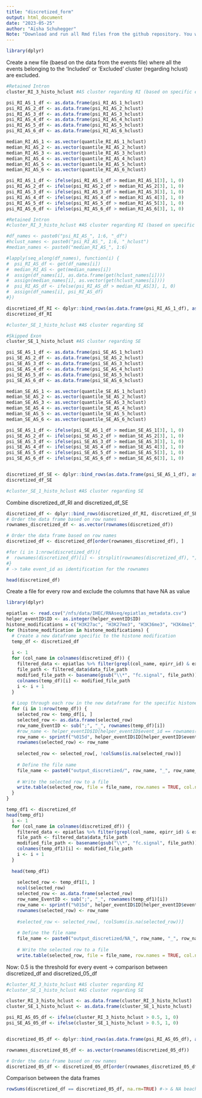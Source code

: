 ```yaml
---
title: "discretized_form"
output: html_document
date: "2023-05-25"
author: "Aïsha Schuhegger" 
Note: "Download and run all Rmd files from the github repository. You will need the ermerging results." 
---
```


```r
library(dplyr)
```


Create a new file (baesd on the data from the events file) where all the events belonging to the 'Included' or 'Excluded' cluster (regarding hclust) are excluded. 

```r
#Retained Intron 
cluster_RI_3_histo_hclust #AS cluster regarding RI (based on specific events from the events.csv file)

psi_RI_AS_1_df <- as.data.frame(psi_RI_AS_1_hclust)
psi_RI_AS_2_df <- as.data.frame(psi_RI_AS_2_hclust)
psi_RI_AS_3_df <- as.data.frame(psi_RI_AS_3_hclust)
psi_RI_AS_4_df <- as.data.frame(psi_RI_AS_4_hclust)
psi_RI_AS_5_df <- as.data.frame(psi_RI_AS_5_hclust)
psi_RI_AS_6_df <- as.data.frame(psi_RI_AS_6_hclust)

median_RI_AS_1 <- as.vector(quantile_RI_AS_1_hclust)
median_RI_AS_2 <- as.vector(quantile_RI_AS_2_hclust)
median_RI_AS_3 <- as.vector(quantile_RI_AS_3_hclust)
median_RI_AS_4 <- as.vector(quantile_RI_AS_4_hclust)
median_RI_AS_5 <- as.vector(quantile_RI_AS_5_hclust)
median_RI_AS_6 <- as.vector(quantile_RI_AS_6_hclust)

psi_RI_AS_1_df <- ifelse(psi_RI_AS_1_df > median_RI_AS_1[3], 1, 0)
psi_RI_AS_2_df <- ifelse(psi_RI_AS_2_df > median_RI_AS_2[3], 1, 0)
psi_RI_AS_3_df <- ifelse(psi_RI_AS_3_df > median_RI_AS_3[3], 1, 0)
psi_RI_AS_4_df <- ifelse(psi_RI_AS_4_df > median_RI_AS_4[3], 1, 0)
psi_RI_AS_5_df <- ifelse(psi_RI_AS_5_df > median_RI_AS_5[3], 1, 0)
psi_RI_AS_6_df <- ifelse(psi_RI_AS_6_df > median_RI_AS_6[3], 1, 0)
```

```r
#Retained Intron 
#cluster_RI_3_histo_hclust #AS cluster regarding RI (based on specific events from the events.csv file)

#df_names <- paste0("psi_RI_AS_", 1:6, "_df")
#hclust_names <- paste0("psi_RI_AS_", 1:6, "_hclust")
#median_names <- paste0("median_RI_AS_", 1:6)

#lapply(seq_along(df_names), function(i) {
#  psi_RI_AS_df <- get(df_names[i])
#  median_RI_AS <- get(median_names[i])
#  assign(df_names[i], as.data.frame(get(hclust_names[i])))
#  assign(median_names[i], as.vector(get(hclust_names[i])))
#  psi_RI_AS_df <- ifelse(psi_RI_AS_df > median_RI_AS[3], 1, 0)
#  assign(df_names[i], psi_RI_AS_df)
#})
```


```r
discretized_df_RI <- dplyr::bind_rows(as.data.frame(psi_RI_AS_1_df), as.data.frame(psi_RI_AS_2_df), as.data.frame(psi_RI_AS_3_df), as.data.frame(psi_RI_AS_4_df), as.data.frame(psi_RI_AS_5_df), as.data.frame(psi_RI_AS_6_df))
discretized_df_RI

#cluster_SE_1_histo_hclust #AS cluster regarding SE 
```

```r
#Skipped Exon 
cluster_SE_1_histo_hclust #AS cluster regarding SE 

psi_SE_AS_1_df <- as.data.frame(psi_SE_AS_1_hclust)
psi_SE_AS_2_df <- as.data.frame(psi_SE_AS_2_hclust)
psi_SE_AS_3_df <- as.data.frame(psi_SE_AS_3_hclust)
psi_SE_AS_4_df <- as.data.frame(psi_SE_AS_4_hclust)
psi_SE_AS_5_df <- as.data.frame(psi_SE_AS_5_hclust)
psi_SE_AS_6_df <- as.data.frame(psi_SE_AS_6_hclust)

median_SE_AS_1 <- as.vector(quantile_SE_AS_1_hclust)
median_SE_AS_2 <- as.vector(quantile_SE_AS_2_hclust)
median_SE_AS_3 <- as.vector(quantile_SE_AS_3_hclust)
median_SE_AS_4 <- as.vector(quantile_SE_AS_4_hclust)
median_SE_AS_5 <- as.vector(quantile_SE_AS_5_hclust)
median_SE_AS_6 <- as.vector(quantile_SE_AS_6_hclust)

psi_SE_AS_1_df <- ifelse(psi_SE_AS_1_df > median_SE_AS_1[3], 1, 0)
psi_SE_AS_2_df <- ifelse(psi_SE_AS_2_df > median_SE_AS_2[3], 1, 0)
psi_SE_AS_3_df <- ifelse(psi_SE_AS_3_df > median_SE_AS_3[3], 1, 0)
psi_SE_AS_4_df <- ifelse(psi_SE_AS_4_df > median_SE_AS_4[3], 1, 0)
psi_SE_AS_5_df <- ifelse(psi_SE_AS_5_df > median_SE_AS_5[3], 1, 0)
psi_SE_AS_6_df <- ifelse(psi_SE_AS_6_df > median_SE_AS_6[3], 1, 0)


discretized_df_SE <- dplyr::bind_rows(as.data.frame(psi_SE_AS_1_df), as.data.frame(psi_SE_AS_2_df), as.data.frame(psi_SE_AS_3_df), as.data.frame(psi_SE_AS_4_df), as.data.frame(psi_SE_AS_5_df), as.data.frame(psi_SE_AS_6_df))
discretized_df_SE

#cluster_SE_1_histo_hclust #AS cluster regarding SE 
```

Combine discretized_df_RI and discretized_df_SE
```r
discretized_df <- dplyr::bind_rows(discretized_df_RI, discretized_df_SE)
# Order the data frame based on row names
rownames_discretized_df <- as.vector(rownames(discretized_df))

# Order the data frame based on row names
discretized_df <- discretized_df[order(rownames_discretized_df), ]

#for (i in 1:nrow(discretized_df)){
#  rownames(discretized_df)[i] <- strsplit(rownames(discretized_df), ";")[[i]][1]
#}
# -> take event_id as identification for the rownames 

head(discretized_df)

```


Create a file for every row and exclude the columns that have NA as value

```r
library(dplyr)

epiatlas <- read.csv("/nfs/data/IHEC/RNAseq/epiatlas_metadata.csv")
helper_eventID$ID <- as.integer(helper_eventID$ID)
histone_modifications = c("H3K27ac", "H3K27me3", "H3K36me3", "H3K4me1", "H3K4me3", "H3K9me3")
for (histone_modification in histone_modifications) {
  # Create a new dataframe specific to the histone modification
  temp_df <- discretized_df
  
  i <- 1
  for (col_name in colnames(discretized_df)) {
    filtered_data <- epiatlas %>% filter(grepl(col_name, epirr_id) & experiment_type == histone_modification & assay_type == "ChIP-Seq")
    file_path <- filtered_data$data_file_path
    modified_file_path <- basename(gsub("\\*", "fc.signal", file_path))
    colnames(temp_df)[i] <- modified_file_path
    i <- i + 1
  }
  
  # Loop through each row in the new dataframe for the specific histone modification
  for (i in 1:nrow(temp_df)) {
    selected_row <- temp_df[i, ]
    selected_row <- as.data.frame(selected_row)
    row_name_EventID <- sub(";", "_", rownames(temp_df)[i])
    #row_name <- helper_eventID$ID[helper_eventID$event_id == rownames(temp_df[i,])]
    row_name <- sprintf("%015d", helper_eventID$ID[helper_eventID$event_id == rownames(temp_df[i,])])
    rownames(selected_row) <- row_name
    
    selected_row <- selected_row[, !colSums(is.na(selected_row))]
    
    # Define the file name
    file_name <- paste0("output_discretized/", row_name, "_", row_name_EventID, "_", histone_modification, ".txt")
    
    # Write the selected row to a file
    write.table(selected_row, file = file_name, row.names = TRUE, col.names = TRUE, sep = "\t", quote=FALSE)
  }
}

```

```r
temp_df1 <- discretized_df
head(temp_df1)
  i <- 1
  for (col_name in colnames(discretized_df)) {
    filtered_data <- epiatlas %>% filter(grepl(col_name, epirr_id) & experiment_type == histone_modification & assay_type == "ChIP-Seq")
    file_path <- filtered_data$data_file_path
    modified_file_path <- basename(gsub("\\*", "fc.signal", file_path))
    colnames(temp_df1)[i] <- modified_file_path
    i <- i + 1
  }
  
  head(temp_df1)
  
    selected_row <- temp_df1[1, ]
    ncol(selected_row)
    selected_row <- as.data.frame(selected_row)
    row_name_EventID <- sub(";", "_", rownames(temp_df1)[i])
    row_name <- sprintf("%015d", helper_eventID$ID[helper_eventID$event_id == rownames(temp_df1[1,])])
    rownames(selected_row) <- row_name
    
    #selected_row <- selected_row[, !colSums(is.na(selected_row))]
    
    # Define the file name
    file_name <- paste0("output_discretized/NA_", row_name, "_", row_name_EventID, "_", histone_modification, ".txt")
    
    # Write the selected row to a file
    write.table(selected_row, file = file_name, row.names = TRUE, col.names = TRUE, sep = "\t", quote=FALSE)
```

Now: 0.5 is the threshold for every event 
-> comparison between discretized_df and discretized_05_df
```r
#cluster_RI_3_histo_hclust #AS cluster regarding RI
#cluster_SE_1_histo_hclust #AS cluster regarding SE

cluster_RI_3_histo_hclust <- as.data.frame(cluster_RI_3_histo_hclust)
cluster_SE_1_histo_hclust <- as.data.frame(cluster_SE_1_histo_hclust)

psi_RI_AS_05_df <- ifelse(cluster_RI_3_histo_hclust > 0.5, 1, 0)
psi_SE_AS_05_df <- ifelse(cluster_SE_1_histo_hclust > 0.5, 1, 0)


discretized_05_df <- dplyr::bind_rows(as.data.frame(psi_RI_AS_05_df), as.data.frame(psi_SE_AS_05_df))

rownames_discretized_05_df <- as.vector(rownames(discretized_05_df))

# Order the data frame based on row names
discretized_05_df <- discretized_05_df[order(rownames_discretized_05_df), ]

```

Comparison between the data frames 

```r
rowSums(discretized_df == discretized_05_df, na.rm=TRUE) #-> & NA beachten 
```

